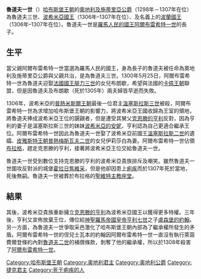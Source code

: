{{unreferenced|time=2012-07-14T11:28:43+00:00}}

{{Infobox royalty
| name         = 鲁道夫一世
| image        = File:Rudolph III Habsburg.jpg
| succession   = [[捷克君主列表|波希米亚国王]]
| reign        = 1306年 — 1307年7月3日或4日
| predecessor  = [[瓦茨拉夫三世|瓦茨拉夫三世]]
| successor    = [[亨利_(克恩滕)|亨利]]
| succession1  = [[奥地利统治者列表|奥地利公爵]]和[[施蒂里亚公国|施蒂里亚公爵]]
| reign1       = 1298年11月21日 — 1307年7月3日或4日
| predecessor1 = [[阿尔布雷希特一世_(德意志国王)|阿尔布雷希特一世]]
| successor1   = [[阿尔布雷希特一世_(德意志国王)|阿尔布雷希特一世]]
| birth_date   = 1281年
| death_date   = {{death date and age|1307|7|4|1281|df=y}}
| death_place  = [[霍拉日焦维采|霍拉日焦维采]]
| burial_place = [[圣维特主教座堂|圣维特主教座堂]]
| house        = [[哈布斯堡王朝|哈布斯堡王朝]]
| father       = [[阿尔布雷希特一世_(德意志国王)|阿尔布雷希特一世]]
| mother       = [[提洛的伊丽莎白|提洛的伊丽莎白]]
}}

'''魯道夫一世'''（{{bd|1281年||1307年|7月3日或4日|catIdx=R}}）[[哈布斯堡王朝|哈布斯堡王朝]]的[[奥地利统治者列表|奧地利及施蒂里亞公爵]]（1298年－1307年在位）為魯道夫三世、[[捷克君主列表|波希米亞國王]]（1306年–1307年在位）、及名義上的[[波蘭國王|波蘭國王]]（1306年–1307年在位）。魯道夫一世是[[羅馬人民的國王|羅馬人民的國王]][[阿爾布雷希特一世_(德意志)|阿爾布雷希特一世]]的長子。

==生平==
當父親阿爾布雷希特一世當選為羅馬人民的國王，身為長子的魯道夫被任命為奧地利及施蒂里亞公爵與父親共治，是為魯道夫三世。1300年5月25日，阿爾布雷希特一世為魯道夫迎娶[[法國國王|法國國王]][[腓力三世_(法蘭西)|腓力三世]]的女兒布朗歇，希望與法國的[[卡佩王朝|卡佩王朝]]聯盟，但是因魯道夫及布朗歇（死於1305年）兩夫婦皆早逝而失敗。

1306年，波希米亞的[[普熱米斯爾王朝|普熱米斯爾王朝]]最後一位君主[[溫塞斯拉斯三世|溫塞斯拉斯三世]]被殺，阿爾布雷希特一世為求增加哈布斯堡王朝的影響力，將波希米亞王國收歸為王室的領地，將魯道夫捧成波希米亞王位的覬覦者，但是遭受其舅父[[亨利_(克恩滕)|克恩滕的亨利]]反對，因為亨利的妻子是溫塞斯拉斯三世的妹妹[[波希米亞的安妮|波希米亞的安妮]]，亨利認為自己更適合繼承王位。阿爾布雷希特一世因此為魯道夫一世娶了波希米亞前國王[[溫塞斯拉斯二世|溫塞斯拉斯二世]]的遺孀、[[皮雅斯特王朝時期的波蘭|皮雅斯特王朝]][[普熱梅斯瓦夫二世|普熱梅斯瓦夫二世]]的女兒伊莉莎白為妻。阿爾布雷希特一世佔領[[布拉格|布拉格]]，趕走克恩滕的亨利，接著將波希米亞王位交給魯道夫一世。

魯道夫一世受到數位支持克恩滕的亨利的波希米亞貴族排斥及嘲笑。雖然魯道夫一世圍攻反對派的城堡[[霍拉日焦維采|霍拉日焦維采]]，但是他卻因患上[[痢疾|痢疾]]而於1307年死於當地，死後無嗣。魯道夫一世被葬於布拉格的[[聖維特主教座堂|聖維特主教座堂]]。

==結果==
其後，波希米亞貴族重新擁立[[亨利_(克恩滕)|克恩滕的亨利]]為波希米亞國王以獲得更多特權。三年後，亨利又宣佈放棄王位，傳位給[[神聖羅馬帝國皇帝|神聖羅馬帝國皇帝]][[亨利七世_(神聖羅馬帝國)|亨利七世]]之子[[約翰_(波希米亞)|盧森堡的約翰]]。另一方面，為魯道夫一世爭取采邑激化了哈布斯堡王朝內部為了繼承權所發生的矛盾。阿爾布雷希特一世的侄兒士瓦本的約翰因阿爾布雷希特一世一直沒有執行萊茵費爾登條約內對[[魯道夫二世|魯道夫二世]]的補償條款，剝奪了他的繼承權，所以於1308年殺害了[[阿爾布雷希特一世|阿爾布雷希特一世]]。

{{S-start}}
{{S-hou|[[哈布斯堡家族|哈布斯堡家族]]||1281年|1307年|7月4日}}
{{s-reg}}
{{S-bef|before=[[阿爾布雷希特一世_(德意志)|阿爾布雷希特一世]]}}
{{S-ttl|title=[[奥地利统治者列表|奧地利及施蒂里亞公爵]]|years=1298年–1307年|reign=[[阿爾布雷希特一世_(德意志)|阿爾布雷希特一世]]}}
{{S-aft|after=[[阿爾布雷希特一世_(德意志)|阿爾布雷希特一世]]}}
{{S-bef|before=[[亨利_(克恩滕)|克恩滕的亨利]]}}
{{S-ttl|title=[[捷克君主列表|波希米亞國王]]|years=1306年–1307年}}
{{S-aft|after=[[亨利_(克恩滕)|克恩滕的亨利]]}}
{{S-end}}

{{Authority control}}
{{DEFAULTSORT: Rudolf 01}}
[[Category:哈布斯堡王朝|Category:哈布斯堡王朝]]
[[Category:奥地利君主|Category:奥地利君主]]
[[Category:奥地利公爵|Category:奥地利公爵]]
[[Category:捷克君主|Category:捷克君主]]
[[Category:死于痢疾的人|Category:死于痢疾的人]]